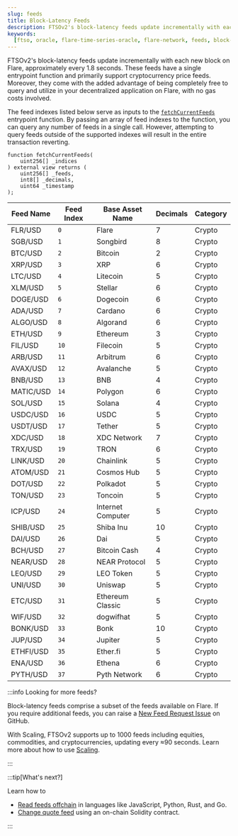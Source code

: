```yaml
---
slug: feeds
title: Block-Latency Feeds
description: FTSOv2's block-latency feeds update incrementally with each new block on Flare, approximately every 1.8 seconds.
keywords:
  [ftso, oracle, flare-time-series-oracle, flare-network, feeds, block-latency]
---
```


FTSOv2's block-latency feeds update incrementally with each new block on Flare, approximately every 1.8 seconds. These feeds have a single entrypoint function and primarily support cryptocurrency price feeds. Moreover, they come with the added advantage of being completely free to query and utilize in your decentralized application on Flare, with no gas costs involved.

The feed indexes listed below serve as inputs to the [`fetchCurrentFeeds`](solidity-reference/IFastUpdater#fetchcurrentfeeds) entrypoint function. By passing an array of feed indexes to the function, you can query any number of feeds in a single call. However, attempting to query feeds outside of the supported indexes will result in the entire transaction reverting.

```solidity title="Entrypoint function signature"
function fetchCurrentFeeds(
    uint256[] _indices
) external view returns (
    uint256[] _feeds,
    int8[] _decimals,
    uint64 _timestamp
);
```

| **Feed Name** | **Feed Index** | **Base Asset Name** | **Decimals** | **Category** |
| ------------- | -------------- | ------------------- | ------------ | ------------ |
| FLR/USD       | `0`            | Flare               | 7            | Crypto       |
| SGB/USD       | `1`            | Songbird            | 8            | Crypto       |
| BTC/USD       | `2`            | Bitcoin             | 2            | Crypto       |
| XRP/USD       | `3`            | XRP                 | 6            | Crypto       |
| LTC/USD       | `4`            | Litecoin            | 5            | Crypto       |
| XLM/USD       | `5`            | Stellar             | 6            | Crypto       |
| DOGE/USD      | `6`            | Dogecoin            | 6            | Crypto       |
| ADA/USD       | `7`            | Cardano             | 6            | Crypto       |
| ALGO/USD      | `8`            | Algorand            | 6            | Crypto       |
| ETH/USD       | `9`            | Ethereum            | 3            | Crypto       |
| FIL/USD       | `10`           | Filecoin            | 5            | Crypto       |
| ARB/USD       | `11`           | Arbitrum            | 6            | Crypto       |
| AVAX/USD      | `12`           | Avalanche           | 5            | Crypto       |
| BNB/USD       | `13`           | BNB                 | 4            | Crypto       |
| MATIC/USD     | `14`           | Polygon             | 6            | Crypto       |
| SOL/USD       | `15`           | Solana              | 4            | Crypto       |
| USDC/USD      | `16`           | USDC                | 5            | Crypto       |
| USDT/USD      | `17`           | Tether              | 5            | Crypto       |
| XDC/USD       | `18`           | XDC Network         | 7            | Crypto       |
| TRX/USD       | `19`           | TRON                | 6            | Crypto       |
| LINK/USD      | `20`           | Chainlink           | 5            | Crypto       |
| ATOM/USD      | `21`           | Cosmos Hub          | 5            | Crypto       |
| DOT/USD       | `22`           | Polkadot            | 5            | Crypto       |
| TON/USD       | `23`           | Toncoin             | 5            | Crypto       |
| ICP/USD       | `24`           | Internet Computer   | 5            | Crypto       |
| SHIB/USD      | `25`           | Shiba Inu           | 10           | Crypto       |
| DAI/USD       | `26`           | Dai                 | 5            | Crypto       |
| BCH/USD       | `27`           | Bitcoin Cash        | 4            | Crypto       |
| NEAR/USD      | `28`           | NEAR Protocol       | 5            | Crypto       |
| LEO/USD       | `29`           | LEO Token           | 5            | Crypto       |
| UNI/USD       | `30`           | Uniswap             | 5            | Crypto       |
| ETC/USD       | `31`           | Ethereum Classic    | 5            | Crypto       |
| WIF/USD       | `32`           | dogwifhat           | 5            | Crypto       |
| BONK/USD      | `33`           | Bonk                | 10           | Crypto       |
| JUP/USD       | `34`           | Jupiter             | 5            | Crypto       |
| ETHFI/USD     | `35`           | Ether.fi            | 5            | Crypto       |
| ENA/USD       | `36`           | Ethena              | 6            | Crypto       |
| PYTH/USD      | `37`           | Pyth Network        | 6            | Crypto       |

:::info Looking for more feeds?

Block-latency feeds comprise a subset of the feeds available on Flare. If you require additional feeds, you can raise a [New Feed Request Issue](https://github.com/flare-foundation/developer-hub/issues/new/choose) on GitHub.

With Scaling, FTSOv2 supports up to 1000 feeds including equities, commodities, and cryptocurrencies, updating every ≈90 seconds. Learn more about how to use [Scaling](./scaling/overview).

:::

:::tip[What's next?]

Learn how to

- [Read feeds offchain](./guides/read-feeds-offchain) in languages like JavaScript, Python, Rust, and Go.
- [Change quote feed](./guides/change-quote-feed) using an on-chain Solidity contract.

:::
